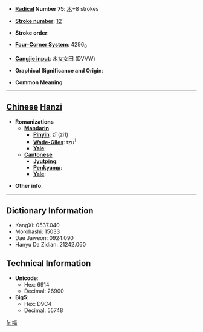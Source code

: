 * '''[[Wiktionary:Chinese radical index| Radical]] Number 75''': [[Wiktionary:Chinese radical index 木|木]]+8 strokes

* '''[[Wiktionary:Chinese total strokes index|Stroke number]]''': [[Wiktionary:Chinese total strokes index 12|12]]

* '''Stroke order''': 

* '''[[Wiktionary:Chinese four corner index|Four-Corner System]]''': 4296<sub>0</sub>

* '''[[Wiktionary:Chinese Cangjie index|Cangjie input]]''': 木女女田 (DVVW)

* '''Graphical Significance and Origin''': 

* '''Common Meaning'''

----

== [[Chinese]] [[Hanzi]] ==

* '''Romanizations'''
** '''[[Mandarin]]'''
*** '''[[Pinyin]]''': zī (zi1)
*** '''[[Wade-Giles]]''': tzu<sup>1</sup>
*** '''[[Yale]]''': 
** '''[[Cantonese]]'''
*** '''[[Jyutping]]''':
*** '''[[Penkyamp]]''': 
*** '''[[Yale]]''': 

* '''Other info''': 

----

== Dictionary Information ==

* KangXi: 0537.040
* Morohashi: 15033
* Dae Jaweon: 0924.090
* Hanyu Da Zidian: 21242.060

== Technical Information ==

* '''Unicode''':
** Hex: 6914
** Decimal: 26900
* '''Big5''':
** Hex: D9C4
** Decimal: 55748

[[fr:椔]]